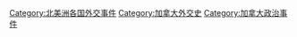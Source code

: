[[Category:北美洲各国外交事件|Category:北美洲各国外交事件]]
[[Category:加拿大外交史|Category:加拿大外交史]]
[[Category:加拿大政治事件|Category:加拿大政治事件]]